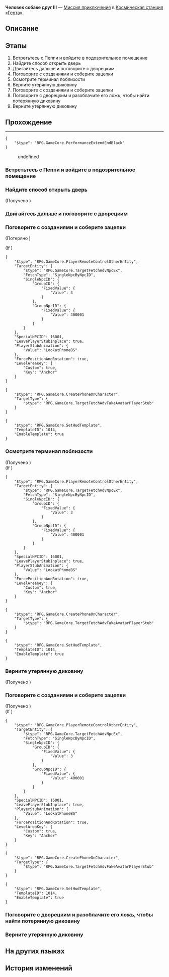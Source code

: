{{Дополнить|Диалоги.}}
{{Миссия Инфобокс
|id              = 4070013
|Название        = 
|Изображение     = Миссия Освоения Человек собаке друг III.png
|Тип             = Миссия приключения
|События         = 
|Глава           = 
|Условия         = 
|Персонажи       = Пеппи; Первопроходец
|СтартЛокация    = [[Космическая станция «Герта»]] — [[Изолированная зона]]
|Локации         = Изолированная зона
|Предыдущая      = 
|Следующая       = 
|Награды         = 
}}
'''Человек собаке друг III''' — [[Миссия приключения]] в [[Космическая станция «Герта»]].

==Описание==
{{Описание|<!--официальное описание из Перекрёстка судеб-->}}

==Этапы==
# Встретьтесь с Пеппи и войдите в подозрительное помещение
# Найдите способ открыть дверь
# Двигайтесь дальше и поговорите с дворецким
# Поговорите с созданиями и соберите зацепки
# Осмотрите терминал поблизости
# Верните утерянную диковину
# Поговорите с созданиями и соберите зацепки
# Поговорите с дворецким и разоблачите его ложь, чтобы найти потерянную диковину
# Верните утерянную диковину

==Прохождение==
{{Дополнить}}

----
<pre>{
	"$type": "RPG.GameCore.PerformanceExtendEndBlack"
}</pre>
<!--Unknown TalkSentence: 401300201-->
:{{Диалог|Стрелка}} undefined
<!--Unknown TalkSentence: 401300203-->
<!--Unknown TalkSentence: 401300204-->
<!--Unknown TalkSentence: 401300205-->
{{Диалог Конец}}

===Встретьтесь с Пеппи и войдите в подозрительное помещение===
{{Описание миссии|локация=Изолированная зона|Пеппи нашёл дворецкого. Вы вновь объединяетесь и начинаете осмотр подозрительного помещения...}}
{{Диалог Начало}}


{{Диалог Конец}}

===Найдите способ открыть дверь===
{{Описание миссии|локация=Изолированная зона|Сенсорная дверь вновь вышла из строя, заперев вас внутри помещения. Уже поздно жаловаться Асте. Попробуйте найти способ открыть дверь вместе с Пеппи.}}
{{Диалог Начало}}

;(Получено {{Item|Аномальные изображения с камер наблюдения|20|x=1|text=Аномальные изображения с камер наблюдения}})
{{Диалог Конец}}

===Двигайтесь дальше и поговорите с дворецким===
{{Описание миссии|локация=Изолированная зона|Дворецкий впереди. Кажется, нескольких угроз должно хватить, чтобы вернуть диковину, но, похоже, всё не так просто...}}
{{Диалог Начало}}


{{Диалог Конец}}

===Поговорите с созданиями и соберите зацепки===
{{Описание миссии|локация=Изолированная зона|Несмотря на то, что остальные создания подчиняются дворецкому, среди них должны найтись те, кто им недоволен. Возможно, вы сможете узнать что-нибудь у них...}}
{{Диалог Начало}}

;(Потеряно {{Item|Ароматный десерт|20|x=1|text=Ароматный десерт}})

;(If {{cx}}{{subst:void|<!--{"$type":"RPG.GameCore.ByLocalPlayerIsFakeAvatar"}-->}})
<pre>{
	"$type": "RPG.GameCore.PlayerRemoteControlOtherEntity",
	"TargetEntity": {
		"$type": "RPG.GameCore.TargetFetchAdvNpcEx",
		"FetchType": "SingleNpcByNpcID",
		"SingleNpcID": {
			"GroupID": {
				"FixedValue": {
					"Value": 3
				}
			},
			"GroupNpcID": {
				"FixedValue": {
					"Value": 400001
				}
			}
		}
	},
	"SpecialNPCID": 16001,
	"LeavePlayerStubInplace": true,
	"PlayerStubAnimation": {
		"Value": "LookatPhoneBS"
	},
	"ForcePositionAndRotation": true,
	"LevelAreaKey": {
		"Custom": true,
		"Key": "Anchor"
	}
}</pre>
<pre>{
	"$type": "RPG.GameCore.CreatePhoneOnCharacter",
	"TargetType": {
		"$type": "RPG.GameCore.TargetFetchAdvFakeAvatarPlayerStub"
	}
}</pre>
<pre>{
	"$type": "RPG.GameCore.SetHudTemplate",
	"TemplateID": 1014,
	"EnableTemplate": true
}</pre>
{{Диалог Конец}}

===Осмотрите терминал поблизости===
{{Описание миссии|локация=Изолированная зона|Создания заняли помещение после ухода исследователей. Терминал всё ещё работает, возможно, вы сможете найти в нём какие-нибудь полезные подсказки...}}
{{Диалог Начало}}

;(Получено {{Item|Записи внешних коммуникаций|20|x=1|text=Записи внешних коммуникаций}})
;(If {{cx}}{{subst:void|<!--{"$type":"RPG.GameCore.ByLocalPlayerIsFakeAvatar"}-->}})
<pre>{
	"$type": "RPG.GameCore.PlayerRemoteControlOtherEntity",
	"TargetEntity": {
		"$type": "RPG.GameCore.TargetFetchAdvNpcEx",
		"FetchType": "SingleNpcByNpcID",
		"SingleNpcID": {
			"GroupID": {
				"FixedValue": {
					"Value": 3
				}
			},
			"GroupNpcID": {
				"FixedValue": {
					"Value": 400001
				}
			}
		}
	},
	"SpecialNPCID": 16001,
	"LeavePlayerStubInplace": true,
	"PlayerStubAnimation": {
		"Value": "LookatPhoneBS"
	},
	"ForcePositionAndRotation": true,
	"LevelAreaKey": {
		"Custom": true,
		"Key": "Anchor"
	}
}</pre>
<pre>{
	"$type": "RPG.GameCore.CreatePhoneOnCharacter",
	"TargetType": {
		"$type": "RPG.GameCore.TargetFetchAdvFakeAvatarPlayerStub"
	}
}</pre>
<pre>{
	"$type": "RPG.GameCore.SetHudTemplate",
	"TemplateID": 1014,
	"EnableTemplate": true
}</pre>
{{Диалог Конец}}

===Верните утерянную диковину===
{{Описание миссии|локация=Изолированная зона|Дворецкий рассказал о местонахождении утерянной диковины. Настало время вернуть её...}}
{{Диалог Начало}}

;(Получено {{Item|Ароматный десерт|20|x=1|text=Ароматный десерт}})
{{Диалог Конец}}

===Поговорите с созданиями и соберите зацепки===
{{Описание миссии|локация=Изолированная зона|Несмотря на то, что остальные создания подчиняются дворецкому, среди них должны найтись те, кто им недоволен. Возможно, вы сможете узнать что-нибудь у них...}}
{{Диалог Начало}}

;(Получено {{Item|Космический жареный рис (вчерашний)|20|x=1|text=Космический жареный рис (вчерашний)}})
;(If {{cx}}{{subst:void|<!--{"$type":"RPG.GameCore.ByLocalPlayerIsFakeAvatar"}-->}})
<pre>{
	"$type": "RPG.GameCore.PlayerRemoteControlOtherEntity",
	"TargetEntity": {
		"$type": "RPG.GameCore.TargetFetchAdvNpcEx",
		"FetchType": "SingleNpcByNpcID",
		"SingleNpcID": {
			"GroupID": {
				"FixedValue": {
					"Value": 3
				}
			},
			"GroupNpcID": {
				"FixedValue": {
					"Value": 400001
				}
			}
		}
	},
	"SpecialNPCID": 16001,
	"LeavePlayerStubInplace": true,
	"PlayerStubAnimation": {
		"Value": "LookatPhoneBS"
	},
	"ForcePositionAndRotation": true,
	"LevelAreaKey": {
		"Custom": true,
		"Key": "Anchor"
	}
}</pre>
<pre>{
	"$type": "RPG.GameCore.CreatePhoneOnCharacter",
	"TargetType": {
		"$type": "RPG.GameCore.TargetFetchAdvFakeAvatarPlayerStub"
	}
}</pre>
<pre>{
	"$type": "RPG.GameCore.SetHudTemplate",
	"TemplateID": 1014,
	"EnableTemplate": true
}</pre>
{{Диалог Конец}}

===Поговорите с дворецким и разоблачите его ложь, чтобы найти потерянную диковину===
{{Описание миссии|локация=Изолированная зона|Как и ожидалось, дворецкий солгал вам и остальным созданиям. Теперь, когда доказательства собраны, настало время разоблачить его. Неопровержимые доказательства должны заставить его сказать правду, верно?}}
{{Диалог Начало}}

:<!--1-second delay-->
<!--Unknown TalkSentence: 401302901-->
<!--Unknown TalkSentence: 401302902-->
{{Диалог Конец}}

===Верните утерянную диковину===
{{Описание миссии|локация=Изолированная зона|Дворецкий рассказал о местонахождении утерянной диковины. Настало время вернуть её...}}
{{Диалог Начало}}

:<!--1-second delay-->
<!--Unknown TalkSentence: 401303101-->
{{Диалог Конец}}

==На других языках==
{{На других языках
|en   = It All Started With a Man and a Dog (III)
|zhs  = 开局一人一狗•其三
|zht  = 開局一人一狗•其三
|ja   = スタートは一人と犬一匹・その3
|ko   = 시작은 한 사람과 개 한 마리•3
|es   = Al inicio solo había una persona y un perro&nbsp;III
|fr   = Tout commence avec un homme et un chien&nbsp;(III)
|ru   = Человек собаке друг III
|th   = เริ่มด้วยคนหนึ่งคนและสุนัขหนึ่งตัว 3
|vi   = Hành Trình Một Người Một Chó 3
|de   = Es war einmal ein Mensch und ein Hund (Teil 3)
|id   = Meitantei Peppy III
|pt   = A História Começa Com um Homem e um Cachorro (III)
}}

==История изменений==
{{История изменений|2.7}}
